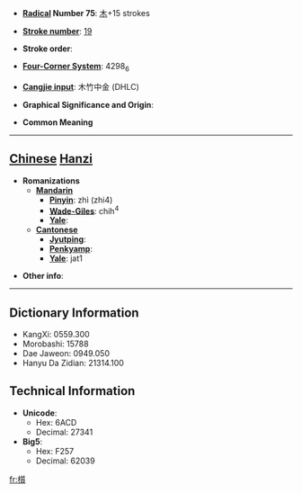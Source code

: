 * '''[[Wiktionary:Chinese radical index| Radical]] Number 75''': [[Wiktionary:Chinese radical index 木|木]]+15 strokes

* '''[[Wiktionary:Chinese total strokes index|Stroke number]]''': [[Wiktionary:Chinese total strokes index 19|19]]

* '''Stroke order''': 

* '''[[Wiktionary:Chinese four corner index|Four-Corner System]]''': 4298<sub>6</sub>

* '''[[Wiktionary:Chinese Cangjie index|Cangjie input]]''': 木竹中金 (DHLC)

* '''Graphical Significance and Origin''': 

* '''Common Meaning'''

----

== [[Chinese]] [[Hanzi]] ==

* '''Romanizations'''
** '''[[Mandarin]]'''
*** '''[[Pinyin]]''': zhì (zhi4)
*** '''[[Wade-Giles]]''': chih<sup>4</sup>
*** '''[[Yale]]''': 
** '''[[Cantonese]]'''
*** '''[[Jyutping]]''':
*** '''[[Penkyamp]]''': 
*** '''[[Yale]]''': jat1

* '''Other info''': 

----

== Dictionary Information ==

* KangXi: 0559.300
* Morobashi: 15788
* Dae Jaweon: 0949.050
* Hanyu Da Zidian: 21314.100

== Technical Information ==

* '''Unicode''':
** Hex: 6ACD
** Decimal: 27341
* '''Big5''':
** Hex: F257
** Decimal: 62039

[[fr:櫍]]